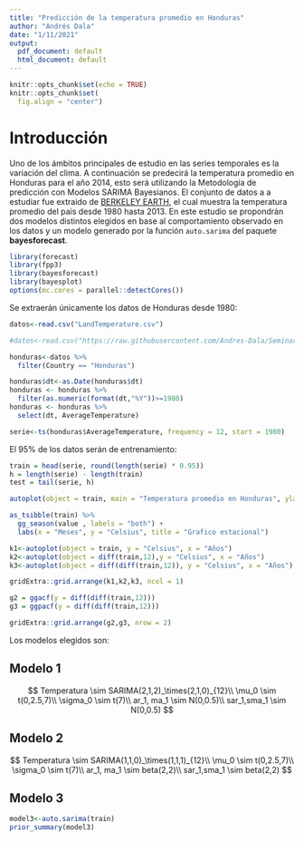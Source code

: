 ```yaml
---
title: "Predicción de la temperatura promedio en Honduras"
author: "Andrés Dala"
date: "1/11/2021"
output:
  pdf_document: default
  html_document: default
---
```


```r
knitr::opts_chunk$set(echo = TRUE)
knitr::opts_chunk$set(
  fig.align = "center")
```

# Introducción

Uno de los ámbitos principales de estudio en las series temporales es la variación del clima. A continuación se predecirá la temperatura promedio en Honduras para el año 2014, esto será utilizando la Metodología de predicción con Modelos SARIMA Bayesianos. El conjunto de datos a a estudiar fue extraido de [BERKELEY EARTH](http://berkeleyearth.org/data/), el cual muestra la temperatura promedio del pais desde 1980 hasta 2013. En este estudio se propondrán dos modelos distintos elegidos en base al comportamiento observado en los datos y un modelo generado por la función <code>auto.sarima</code> del paquete **bayesforecast**.

```r
library(forecast)
library(fpp3)
library(bayesforecast)
library(bayesplot)
options(mc.cores = parallel::detectCores())
```

Se extraerán únicamente los datos de Honduras desde 1980:

```r
datos<-read.csv("LandTemperature.csv")

#datos<-read.csv("https://raw.githubusercontent.com/Andres-Dala/Seminario_de_Investigacion_MM700/main/Predicci%C3%B3n%20temperatura%20promedio%20en%20Honduas/LandTemperature.csv")

honduras<-datos %>%
  filter(Country == "Honduras")

honduras$dt<-as.Date(honduras$dt)
honduras <- honduras %>%
  filter(as.numeric(format(dt,"%Y"))>=1980)
honduras <- honduras %>%
  select(dt, AverageTemperature)

serie<-ts(honduras$AverageTemperature, frequency = 12, start = 1980)
```

El 95% de los datos serán de entrenamiento:

```r
train = head(serie, round(length(serie) * 0.95))
h = length(serie) - length(train)
test = tail(serie, h)
```

```r
autoplot(object = train, main = "Temperatura promedio en Honduras", ylab="Celsius", xlab = "Años")
```

```r
as_tsibble(train) %>%
  gg_season(value , labels = "both") +
  labs(x = "Meses", y = "Celsius", title = "Grafico estacional")
```

```r
k1<-autoplot(object = train, y = "Celsius", x = "Años")
k2<-autoplot(object = diff(train,12),y = "Celsius", x = "Años")
k3<-autoplot(object = diff(diff(train,12)), y = "Celsius", x = "Años")

gridExtra::grid.arrange(k1,k2,k3, ncol = 1)
```

```r
g2 = ggacf(y = diff(diff(train,12)))
g3 = ggpacf(y = diff(diff(train,12)))

gridExtra::grid.arrange(g2,g3, nrow = 2)
```

Los modelos elegidos son:

## Modelo 1
$$
 Temperatura \sim SARIMA(2,1,2)_\times(2,1,0)_{12}\\
 \mu_0 \sim t(0,2.5,7)\\
 \sigma_0 \sim t(7)\\
 ar_1, ma_1 \sim N(0,0.5)\\
 sar_1,sma_1 \sim N(0,0.5)
$$


## Modelo 2

$$
 Temperatura \sim SARIMA(1,1,0)_\times(1,1,1)_{12}\\
 \mu_0 \sim t(0,2.5,7)\\
 \sigma_0 \sim t(7)\\
 ar_1, ma_1 \sim beta(2,2)\\
 sar_1,sma_1 \sim beta(2,2)
$$

## Modelo 3

```r
model3<-auto.sarima(train)
prior_summary(model3)
```




